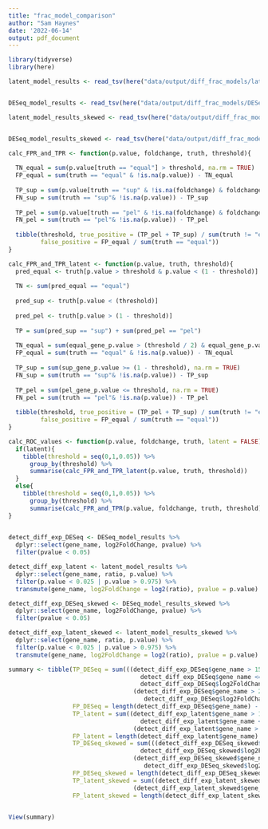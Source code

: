 ```yaml
---
title: "frac_model_comparison"
author: "Sam Haynes"
date: '2022-06-14'
output: pdf_document
---
```


```r
library(tidyverse)
library(here)

latent_model_results <- read_tsv(here("data/output/diff_frac_models/latent_model_count.tsv"))


DESeq_model_results <- read_tsv(here("data/output/diff_frac_models/DESeq2_only_counts.tsv"))

latent_model_results_skewed <- read_tsv(here("data/output/diff_frac_models/latent_model_skewed_count.tsv"))


DESeq_model_results_skewed <- read_tsv(here("data/output/diff_frac_models/DESeq2_only_skewed_counts.tsv"))
```

```r
calc_FPR_and_TPR <- function(p.value, foldchange, truth, threshold){
  
  TN_equal = sum(p.value[truth == "equal"] > threshold, na.rm = TRUE)
  FP_equal = sum(truth == "equal" & !is.na(p.value)) - TN_equal
  
  TP_sup = sum(p.value[truth == "sup" & !is.na(foldchange) & foldchange > 0] <= threshold, na.rm = TRUE)
  FN_sup = sum(truth == "sup"& !is.na(p.value)) - TP_sup
  
  TP_pel = sum(p.value[truth == "pel" & !is.na(foldchange) & foldchange < 0] <= threshold, na.rm = TRUE)
  FN_pel = sum(truth == "pel"& !is.na(p.value)) - TP_pel
  
  tibble(threshold, true_positive = (TP_pel + TP_sup) / sum(truth != "equal"),
         false_positive = FP_equal / sum(truth == "equal"))
}

calc_FPR_and_TPR_latent <- function(p.value, truth, threshold){
  pred_equal <- truth[p.value > threshold & p.value < (1 - threshold)]
  
  TN <- sum(pred_equal == "equal")
  
  pred_sup <- truth[p.value < (threshold)]
  
  pred_pel <- truth[p.value > (1 - threshold)]
  
  TP = sum(pred_sup == "sup") + sum(pred_pel == "pel")
  
  TN_equal = sum(equal_gene_p.value > (threshold / 2) & equal_gene_p.value < (1 - (threshold / 2)), na.rm = TRUE)
  FP_equal = sum(truth == "equal" & !is.na(p.value)) - TN_equal
  
  TP_sup = sum(sup_gene_p.value >= (1 - threshold), na.rm = TRUE)
  FN_sup = sum(truth == "sup"& !is.na(p.value)) - TP_sup
  
  TP_pel = sum(pel_gene_p.value <= threshold, na.rm = TRUE)
  FN_pel = sum(truth == "pel"& !is.na(p.value)) - TP_pel
  
  tibble(threshold, true_positive = (TP_pel + TP_sup) / sum(truth != "equal"),
         false_positive = FP_equal / sum(truth == "equal"))
}

calc_ROC_values <- function(p.value, foldchange, truth, latent = FALSE){
  if(latent){
    tibble(threshold = seq(0,1,0.05)) %>%
      group_by(threshold) %>%
      summarise(calc_FPR_and_TPR_latent(p.value, truth, threshold))
  }
  else{
    tibble(threshold = seq(0,1,0.05)) %>%
      group_by(threshold) %>%
      summarise(calc_FPR_and_TPR(p.value, foldchange, truth, threshold))}
}
  
```

```r
detect_diff_exp_DESeq <- DESeq_model_results %>%
  dplyr::select(gene_name, log2FoldChange, pvalue) %>%
  filter(pvalue < 0.05)

detect_diff_exp_latent <- latent_model_results %>%
  dplyr::select(gene_name, ratio, p.value) %>%
  filter(p.value < 0.025 | p.value > 0.975) %>%
  transmute(gene_name, log2FoldChange = log2(ratio), pvalue = p.value)

detect_diff_exp_DESeq_skewed <- DESeq_model_results_skewed %>%
  dplyr::select(gene_name, log2FoldChange, pvalue) %>%
  filter(pvalue < 0.05)

detect_diff_exp_latent_skewed <- latent_model_results_skewed %>%
  dplyr::select(gene_name, ratio, p.value) %>%
  filter(p.value < 0.025 | p.value > 0.975) %>%
  transmute(gene_name, log2FoldChange = log2(ratio), pvalue = p.value)

summary <- tibble(TP_DESeq = sum(((detect_diff_exp_DESeq$gene_name > 150 &
                                     detect_diff_exp_DESeq$gene_name <= 225 &
                                     detect_diff_exp_DESeq$log2FoldChange > 0)) |
                                   (detect_diff_exp_DESeq$gene_name > 225 &
                                      detect_diff_exp_DESeq$log2FoldChange < 0)),
                  FP_DESeq = length(detect_diff_exp_DESeq$gene_name) - TP_DESeq,
                  TP_latent = sum((detect_diff_exp_latent$gene_name > 150 &
                                     detect_diff_exp_latent$gene_name <= 225) |
                                   (detect_diff_exp_latent$gene_name > 225)),
                  FP_latent = length(detect_diff_exp_latent$gene_name) - TP_latent,
                  TP_DESeq_skewed = sum(((detect_diff_exp_DESeq_skewed$gene_name <= 280 &
                                     detect_diff_exp_DESeq_skewed$log2FoldChange > 0)) |
                                   (detect_diff_exp_DESeq_skewed$gene_name > 280 &
                                      detect_diff_exp_DESeq_skewed$log2FoldChange < 0)),
                  FP_DESeq_skewed = length(detect_diff_exp_DESeq_skewed$gene_name) - TP_DESeq_skewed,
                  TP_latent_skewed = sum((detect_diff_exp_latent_skewed$gene_name <= 280) |
                                   (detect_diff_exp_latent_skewed$gene_name > 280)),
                  FP_latent_skewed = length(detect_diff_exp_latent_skewed$gene_name) - TP_latent_skewed)
                  

View(summary)
```